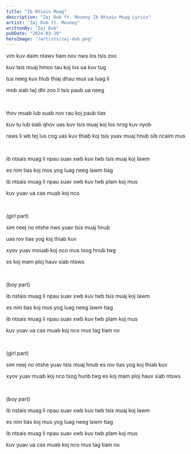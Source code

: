 ```yaml
---
title: "Ib Ntsais Muag"
description: "Zaj Dub ft. Mounoy Ib Ntsais Muag Lyrics"
artist: "Zaj Dub ft. Mounoy"
writtenBy: "Zaj Dub"
pubDate: "2024-03-20"
heroImage: "/artists/zaj-dub.png"
---
```


vim kuv daim ntawv tiam nov nws los tsis zoo

kuv tsis muaj hmoo tau koj los ua kuv tug

tus neeg kuv hlub thiaj dhau mus ua luag li

mob siab lwj dhi zoo li tsis paub ua neeg

<br />

thov muab lub suab nov rau koj paub tias

kuv tu lub siab qhov uas kuv tsis muaj koj los nrog kuv nyob

raws li wb tej lus cog uas kuv thiab koj tsis yuav muaj hnub sib ncaim mus

<br />

ib ntsais muag li npau suav xwb kuv twb tsis muaj koj lawm

es nim tias koj mus yog luag neeg lawm tiag

ib ntsais muag li npau suav xwb kuv twb plam koj mus

kuv yuav ua cas muab koj nco

<br />

(girl part)

sim neej no ntshe nws yuav tsis muaj hnub

uas rov tias yog koj thiab kuv

xyov yuav mouab koj nco mus txog hnub twg

es koj mam ploj hauv siab ntsws

<br />

(boy part)

ib nstais muag li npau suav xwb kuv twb tsis muaj koj lawm

es nim tias koj mus yog luag neeg lawm tiag

ib ntsais muag li npau suav xwb kuv twb plam koj mus

kuv yuav ua cas muab koj nco mus tag tiam no

<br />

(girl part)

sim neej no ntshe yuav tsis muaj hnub es rov tias yog koj thiab kuv

xyov yuav muab koj nco txog hunb twg es koj mam ploj hauv siab ntsws

<br />

(boy part)

ib nstais muag li npau suav xwb kuv twb tsis muaj koj lawm

es nim tias koj mus yog luag neeg lawm tiag

ib ntsais muag li npau suav xwb kuv twb plam koj mus

kuv yuav ua cas muab koj nco mus tag tiam no
